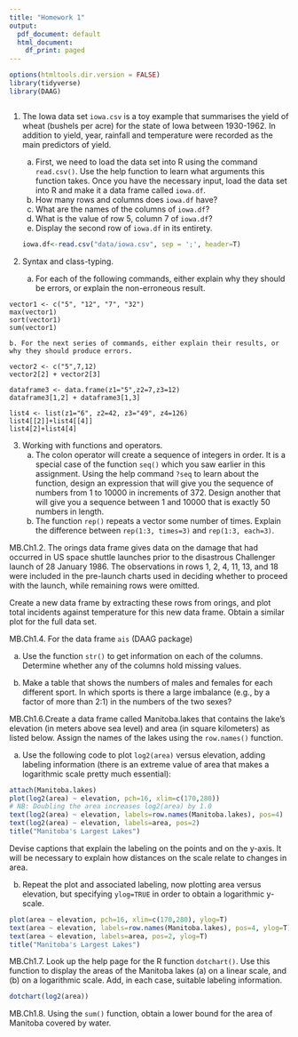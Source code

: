 ```yaml
---
title: "Homework 1"
output:
  pdf_document: default
  html_document:
    df_print: paged
---
```


```r
options(htmltools.dir.version = FALSE)
library(tidyverse)
library(DAAG)
```

```{}
```

1.  The Iowa data set `iowa.csv` is a toy example that summarises the yield of wheat (bushels per acre) for the state of Iowa between 1930-1962. In addition to yield, year, rainfall and temperature were recorded as the main predictors of yield.

    a.  First, we need to load the data set into R using the command `read.csv()`. Use the help function to learn what arguments this function takes. Once you have the necessary input, load the data set into R and make it a data frame called `iowa.df`.
    b.  How many rows and columns does `iowa.df` have?
    c.  What are the names of the columns of `iowa.df`?
    d.  What is the value of row 5, column 7 of `iowa.df`?
    e.  Display the second row of `iowa.df` in its entirety.

    ```r
    iowa.df<-read.csv("data/iowa.csv", sep = ';', header=T)
    ```

2.  Syntax and class-typing.

    a.  For each of the following commands, either explain why they should be errors, or explain the non-erroneous result.

```         
vector1 <- c("5", "12", "7", "32")
max(vector1)
sort(vector1)
sum(vector1)
```

```         
b. For the next series of commands, either explain their results, or why they should produce errors.
```

```         
vector2 <- c("5",7,12)
vector2[2] + vector2[3]

dataframe3 <- data.frame(z1="5",z2=7,z3=12)
dataframe3[1,2] + dataframe3[1,3]

list4 <- list(z1="6", z2=42, z3="49", z4=126)
list4[[2]]+list4[[4]]
list4[2]+list4[4]
```

3.  Working with functions and operators.
    a.  The colon operator will create a sequence of integers in order. It is a special case of the function `seq()` which you saw earlier in this assignment. Using the help command `?seq` to learn about the function, design an expression that will give you the sequence of numbers from 1 to 10000 in increments of 372. Design another that will give you a sequence between 1 and 10000 that is exactly 50 numbers in length.
    b.  The function `rep()` repeats a vector some number of times. Explain the difference between `rep(1:3, times=3)` and `rep(1:3, each=3)`.

MB.Ch1.2. The orings data frame gives data on the damage that had occurred in US space shuttle launches prior to the disastrous Challenger launch of 28 January 1986. The observations in rows 1, 2, 4, 11, 13, and 18 were included in the pre-launch charts used in deciding whether to proceed with the launch, while remaining rows were omitted.

Create a new data frame by extracting these rows from orings, and plot total incidents against temperature for this new data frame. Obtain a similar plot for the full data set.

MB.Ch1.4. For the data frame `ais` (DAAG package)

(a) Use the function `str()` to get information on each of the columns. Determine whether any of the columns hold missing values.

(b) Make a table that shows the numbers of males and females for each different sport. In which sports is there a large imbalance (e.g., by a factor of more than 2:1) in the numbers of the two sexes?

MB.Ch1.6.Create a data frame called Manitoba.lakes that contains the lake's elevation (in meters above sea level) and area (in square kilometers) as listed below. Assign the names of the lakes using the `row.names()` function.

```{=latex}
\begin{table}[h!]
  \begin{center}
\begin{tabular}{l|r|r} \hline
                & elevation & area \\ \hline
Winnipeg        &     217   & 24387 \\
Winnipegosis    &     254   & 5374 \\
Manitoba        &     248   & 4624 \\
SouthernIndian  &     254   & 2247 \\
Cedar           &     253   & 1353 \\
Island          &     227   & 1223 \\
Gods            &     178   & 1151 \\
Cross           &     207   & 755 \\
Playgreen       &    217    & 657 \\\hline
\end{tabular}
\end{center}
\end{table}
```
(a) Use the following code to plot `log2(area)` versus elevation, adding labeling information (there is an extreme value of area that makes a logarithmic scale pretty much essential):

```r
attach(Manitoba.lakes)
plot(log2(area) ~ elevation, pch=16, xlim=c(170,280))
# NB: Doubling the area increases log2(area) by 1.0
text(log2(area) ~ elevation, labels=row.names(Manitoba.lakes), pos=4)
text(log2(area) ~ elevation, labels=area, pos=2) 
title("Manitoba's Largest Lakes")
```

Devise captions that explain the labeling on the points and on the y-axis. It will be necessary to explain how distances on the scale relate to changes in area.

(b) Repeat the plot and associated labeling, now plotting area versus elevation, but specifying `ylog=TRUE` in order to obtain a logarithmic y-scale.

```r
plot(area ~ elevation, pch=16, xlim=c(170,280), ylog=T)
text(area ~ elevation, labels=row.names(Manitoba.lakes), pos=4, ylog=T)
text(area ~ elevation, labels=area, pos=2, ylog=T) 
title("Manitoba's Largest Lakes")

```

MB.Ch1.7. Look up the help page for the R function `dotchart()`. Use this function to display the areas of the Manitoba lakes (a) on a linear scale, and (b) on a logarithmic scale. Add, in each case, suitable labeling information.

```r
dotchart(log2(area))
```

MB.Ch1.8. Using the `sum()` function, obtain a lower bound for the area of Manitoba covered by water.
